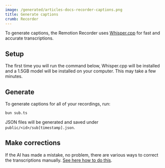 ```yaml
---
image: /generated/articles-docs-recorder-captions.png
title: Generate captions
crumb: Recorder
---
```


To generate captions, the Remotion Recorder uses [Whisper.cpp](https://github.com/ggerganov/whisper.cpp) for fast and accurate transcriptions.

## Setup

The first time you will run the command below, Whisper.cpp will be installed and a 1.5GB model will be installed on your computer. This may take a few minutes.

## Generate

To generate captions for all of your recordings, run:

```
bun sub.ts
```

JSON files will be generated and saved under `public/<id>/sub[timestamp].json`.

## Make corrections

If the AI has made a mistake, no problem, there are various ways to correct the transcriptions manually. [See here how to do this](/docs/recorder/editing/captions).
